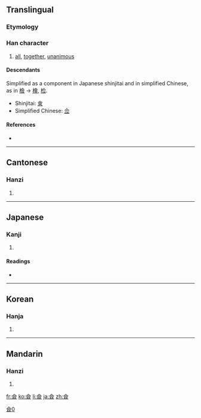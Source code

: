 {{also|㑒|佥}}
==Translingual==
{{ja-forms|[[㑒]]|[[佥]]|僉}}

===Etymology===
{{Han compound|亼|吅|从|ls=ic}}

===Han character===
{{Han char|rn=9|rad=人|as=11|sn=13|four=8088<sub>6</sub>|canj=人一口人 (OMRO)}}

# [[all]], [[together]], [[unanimous]]

====Descendants====
Simplified as a component in Japanese shinjitai and in simplified Chinese, as in [[檢]] → [[検]], [[检]].
* Shinjitai: [[㑒]]
* Simplified Chinese: [[佥]]

====References====
* {{Han ref|kx=0115.270|dkj=01054|dj=0246.140|hdz=10207.030|uh=50C9|ud=20681|bh=DCC2|bd=56514}}

[[Category:CJKV characters simplified differently in Japan and China|僉0]]

----

==Cantonese==

===Hanzi===
{{yue-hanzi|jyut=|y=chim1|sim=佥}}

# {{defn|Cantonese}}

----

==Japanese==

===Kanji===
{{ja-kanji|grade=|rs=人11}}

# {{defn|Japanese}}

====Readings====
* {{ja-readings|on=[[せん]] (sen)|kun=[[みな]] (mina), [[ことごとく]] (kotogotoku), [[ともに]] (tomoni)}}

----

==Korean==

===Hanja===
{{ko-hanja|hangeul=[[첨]]|rv=cheom|mr=ch'ŏm}}

# {{defn|Korean}}

----

==Mandarin==

===Hanzi===
{{cmn-hanzi|sim=佥|pin=[[qiān]] ([[qian1]])|wg=ch'ien<sup>1</sup>}}

# {{defn|Mandarin}}

[[fr:僉]]
[[ko:僉]]
[[li:僉]]
[[ja:僉]]
[[zh:僉]]